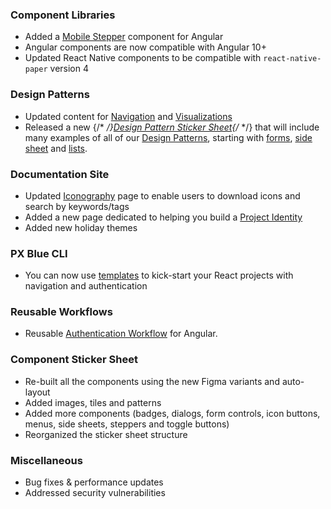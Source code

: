 
### Component Libraries

-   Added a [Mobile Stepper](https://brightlayer-ui-components.github.io/angular/components/mobile-stepper) component for Angular
-   Angular components are now compatible with Angular 10+
-   Updated React Native components to be compatible with `react-native-paper` version 4

### Design Patterns

-   Updated content for [Navigation](/patterns/navigation) and [Visualizations](/patterns/visualizations)
-   Released a new {/* <!-- markdown-link-check-disable --> */}[Design Pattern Sticker Sheet](https://www.figma.com/community/file/926189711301522231){/* <!-- markdown-link-check-enable --> */} that will include many examples of all of our [Design Patterns](/patterns), starting with [forms](/patterns/forms), [side sheet](/patterns/overlay) and [lists](/patterns/lists).

### Documentation Site

-   Updated [Iconography](/style/icon-library) page to enable users to download icons and search by keywords/tags
-   Added a new page dedicated to helping you build a [Project Identity](/design/project-identity)
-   Added new holiday themes

### PX Blue CLI

-   You can now use [templates](https://github.com/etn-ccis/blui-react-cli-templates) to kick-start your React projects with navigation and authentication

### Reusable Workflows

-   Reusable [Authentication Workflow](https://www.npmjs.com/package/@pxblue/angular-auth-workflow) for Angular.

### Component Sticker Sheet

-   Re-built all the components using the new Figma variants and auto-layout
-   Added images, tiles and patterns
-   Added more components (badges, dialogs, form controls, icon buttons, menus, side sheets, steppers and toggle buttons)
-   Reorganized the sticker sheet structure

### Miscellaneous

-   Bug fixes & performance updates
-   Addressed security vulnerabilities
